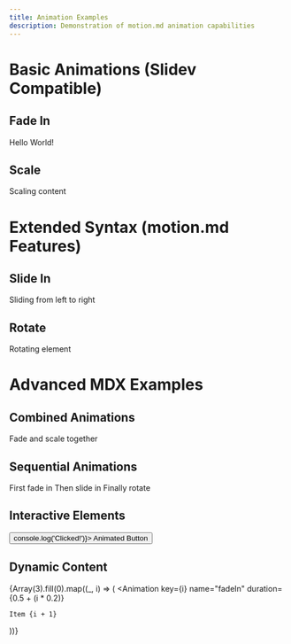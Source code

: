```yaml
---
title: Animation Examples
description: Demonstration of motion.md animation capabilities
---
```


# Basic Animations (Slidev Compatible)

## Fade In
<Animation name="fadeIn" duration={1}>
  Hello World!
</Animation>

## Scale
<Animation name="scale">
  Scaling content
</Animation>

# Extended Syntax (motion.md Features)

## Slide In
<Animation name="slideIn" duration={1.5} easing="ease-out">
  Sliding from left to right
</Animation>

## Rotate
<Animation name="rotate" duration={2}>
  Rotating element
</Animation>

# Advanced MDX Examples

## Combined Animations
<Animation name="fadeIn" duration={0.5}>
  <Animation name="scale">
    Fade and scale together
  </Animation>
</Animation>

## Sequential Animations
<Animation name="fadeIn" duration={0.3}>
  First fade in
  <Animation name="slideIn" duration={0.5}>
    Then slide in
    <Animation name="rotate" duration={1}>
      Finally rotate
    </Animation>
  </Animation>
</Animation>

## Interactive Elements
<Animation name="fadeIn">
  <button onClick={() => console.log('Clicked!')}>
    Animated Button
  </button>
</Animation>

## Dynamic Content
{Array(3).fill(0).map((_, i) => (
  <Animation
    key={i}
    name="fadeIn"
    duration={0.5 + (i * 0.2)}
  >
    Item {i + 1}
  </Animation>
))}
